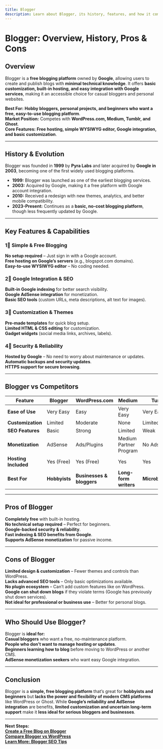 ```yaml
---
title: Blogger  
description: Learn about Blogger, its history, features, and how it compares to other blogging platforms.  
---
```


# **Blogger: Overview, History, Pros & Cons**  

## **Overview**  
Blogger is a **free blogging platform** owned by **Google**, allowing users to create and publish blogs with **minimal technical knowledge**. It offers **basic customization, built-in hosting, and easy integration with Google services**, making it an accessible choice for casual bloggers and personal websites.  

 **Best For:** **Hobby bloggers, personal projects, and beginners who want a free, easy-to-use blogging platform**.  
 **Market Position:** Competes with **WordPress.com, Medium, Tumblr, and Ghost**.  
 **Core Features:** **Free hosting, simple WYSIWYG editor, Google integration, and basic customization**.  

---

## **History & Evolution**  
Blogger was founded in **1999** by **Pyra Labs** and later acquired by **Google in 2003**, becoming one of the first widely used blogging platforms.  

- **1999:** Blogger was launched as one of the earliest blogging services.  
- **2003:** Acquired by Google, making it a free platform with Google account integration.  
- **2010:** Received a redesign with new themes, analytics, and better mobile compatibility.  
- **2023-Present:** Continues as a **basic, no-cost blogging platform**, though less frequently updated by Google.  

---

## **Key Features & Capabilities**  

### **1⃣ Simple & Free Blogging**  
 **No setup required** – Just sign in with a Google account.  
 **Free hosting on Google’s servers** (e.g., blogspot.com domains).  
 **Easy-to-use WYSIWYG editor** – No coding needed.  

### **2⃣ Google Integration & SEO**  
 **Built-in Google indexing** for better search visibility.  
 **Google AdSense integration** for monetization.  
 **Basic SEO tools** (custom URLs, meta descriptions, alt text for images).  

### **3⃣ Customization & Themes**  
 **Pre-made templates** for quick blog setup.  
 **Limited HTML & CSS editing** for customization.  
 **Gadget widgets** (social media links, archives, labels).  

### **4⃣ Security & Reliability**  
 **Hosted by Google** – No need to worry about maintenance or updates.  
 **Automatic backups and security updates**.  
 **HTTPS support for secure browsing**.  

---

## **Blogger vs Competitors**  

| Feature                 | Blogger | WordPress.com | Medium     | Tumblr     | Ghost        |
|-------------------------|---------|--------------|------------|------------|--------------|
| **Ease of Use**        |  Very Easy |  Easy |  Very Easy |  Very Easy |  Requires Setup |
| **Customization**      |  Limited |  Moderate |  None |  Limited |  Full Control |
| **SEO Features**       |  Basic |  Strong |  Limited |  Weak |  Advanced |
| **Monetization**       |  AdSense |  Ads/Plugins |  Medium Partner Program |  No Ads |  Full Control |
| **Hosting Included**   |  Yes (Free) |  Yes (Free) |  Yes |  Yes |  No (Self-Hosted) |
| **Best For**           | **Hobbyists** | **Businesses & bloggers** | **Long-form writers** | **Microblogging** | **Professional bloggers** |

---

## **Pros of Blogger**  
 **Completely free** with built-in hosting.  
 **No technical setup required** – Perfect for beginners.  
 **Google-backed security & reliability**.  
 **Fast indexing & SEO benefits from Google**.  
 **Supports AdSense monetization** for passive income.  

---

## **Cons of Blogger**  
 **Limited design & customization** – Fewer themes and controls than WordPress.  
 **Lacks advanced SEO tools** – Only basic optimizations available.  
 **No plugin ecosystem** – Can’t add custom features like on WordPress.  
 **Google can shut down blogs** if they violate terms (Google has previously shut down services).  
 **Not ideal for professional or business use** – Better for personal blogs.  

---

## **Who Should Use Blogger?**  
Blogger is **ideal for:**  
 **Casual bloggers** who want a free, no-maintenance platform.  
 **People who don’t want to manage hosting or updates**.  
 **Beginners learning how to blog** before moving to WordPress or another CMS.  
 **AdSense monetization seekers** who want easy Google integration.  

---

## **Conclusion**  
Blogger is a **simple, free blogging platform** that’s great for **hobbyists and beginners** but **lacks the power and flexibility of modern CMS platforms** like WordPress or Ghost. While **Google’s reliability and AdSense integration** are benefits, **limited customization and uncertain long-term support** make it **less ideal for serious bloggers and businesses**.  

---

 **Next Steps:**  
 **[Create a Free Blog on Blogger](https://www.blogger.com/)**  
 **[Compare Blogger vs WordPress](#)**  
 **[Learn More: Blogger SEO Tips](#)**  
